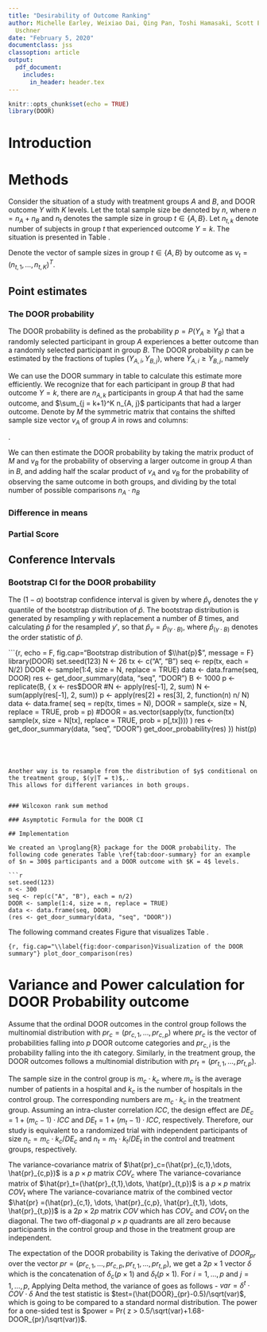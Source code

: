 ```yaml
---
title: "Desirability of Outcome Ranking"
author: Michelle Earley, Weixiao Dai, Qing Pan, Toshi Hamasaki, Scott Evans, Diane
  Uschner
date: "February 5, 2020"
documentclass: jss
classoption: article
output: 
  pdf_document:
    includes:
      in_header: header.tex
---
```


```r
knitr::opts_chunk$set(echo = TRUE)
library(DOOR)
```

# Introduction

# Methods
Consider the situation of a study with treatment groups $A$ and $B$, and DOOR outcome $Y$ with $K$ levels. 
Let the total sample size be denoted by $n$, where $n = n_A + n_B$ and $n_t$ denotes
the sample size in group $t \in \{A, B\}$. Let $n_{t,k}$ denote number of subjects in group $t$ that experienced outcome $Y = k$.
The situation is presented in Table \ref{tab:door-summary}.

\begin{table}[ht]
\centering
\begin{tabular}{ccc}
\toprule
Outcome & \multicolumn{2}{c}{Treamtent Group} \\
$Y = k$ & $A$ & $B$\\
\midrule
1 & $n_{A,1}$ & $n_{B,1}$\\
2 & $n_{A,2}$ & $n_{B,2}$\\
\vdots & \vdots & \vdots \\
$K$ & $n_{A,K}$ & $n_{B,K}$\\
\midrule
Total & $n_A$ & $n_B$\\
\bottomrule
\end{tabular}
\caption{DOOR summary table of sample sizes by DOOR outcome and treatment group.}
\label{tab:door-summary}
\end{table}

Denote the vector of sample sizes in group $t \in \{A, B\}$ by outcome as $v_t = (n_{t,1}, \dots, n_{t,K})^T$.

## Point estimates 

### The DOOR probability

The DOOR probability is defined as the probability $p = P(Y_A \geq Y_B)$ that a randomly selected participant
in group $A$ experiences a better outcome than a randomly selected participant in group $B$. The DOOR probability
$p$ can be estimated by the fractions of tuples $(Y_{A,i}, Y_{B,j})$, where $Y_{A,i} \geq Y_{B,j}$, namely

\begin{equation}
\hat{p} = \sum_{i = 1}^{n_A}\sum_{j = 1}^{n_B} \frac{1(Y_{A,i} \geq Y_{B,j})}{n_A\cdot n_B}.
\end{equation}

We can use the DOOR summary in table \ref{tab:door-summary} to calculate this estimate more efficiently. We recognize 
that for each participant in group $B$ that had outcome $Y = k$, there are $n_{A,k}$ participants in group $A$ that had 
the same outcome, and $\sum_{j = k+1}^K n_{A, j}$ participants that had a larger outcome. Denote by $M$ the symmetric matrix
that contains the shifted sample size vector $v_A$ of group $A$ in rows and columns:

\begin{equation}
M = 
\begin{pmatrix}
n_{A,2} & n_{A,3} & \dots & n_{A,K} & 0\\
n_{A,3} & n_{A,4} & \dots & 0 & 0\\
\vdots & \vdots  & \dots & \vdots  & \vdots \\
n_{A,K} & 0  & \dots & 0 & 0\\
0  & 0 & \dots & 0 & 0\\
\end{pmatrix}
\end{equation}.

We can then estimate the DOOR probability by taking the matrix product of $M$ and $v_B$ for the probability of observing a larger outcome in group $A$ than in $B$, and adding half the scalar product of $v_A$ and $v_B$ for the probability of observing the same outcome in both groups, and dividing by the total number of possible comparisons $n_A\cdot n_B$ 

\begin{equation}
\hat{p} = \frac{1}{n_A \cdot n_B}\cdot(1^{T} M v_B + \frac{1}{2} v_A^{T} v_B.)
\end{equation}

### Difference in means

### Partial Score


## Conference Intervals
  
### Bootstrap CI for the DOOR probability

The $(1-\alpha)$ bootstrap confidence interval is given by 
\begin{equation}
(1-\alpha)-CI = [\hat{p}_{\alpha/2}, \hat{p}_{1- \alpha/2}],
\end{equation}
where $\hat{p}_{\gamma}$ denotes the $\gamma$ quantile of the bootstrap distribution of $\hat{p}$. 
The bootstrap distribution is generated by resampling $y$ with replacement a number of $B$ times, 
and calculating $\hat{p}$ for the resampled $y'$, so that $\hat{p}_{\gamma} = \hat{p}_{(\gamma\cdot B)}$, 
where $\hat{p}_{(\gamma\cdot B)}$ denotes the order statistic of $\hat{p}$.

```{r, echo = F, fig.cap="Bootstrap distribution of $\\hat{p}$", message = F}
library(DOOR)
set.seed(123)
N <- 26
tx <- c("A", "B")
seq <- rep(tx, each = N/2)
DOOR <- sample(1:4, size = N, replace = TRUE)
data <- data.frame(seq, DOOR)
res <- get_door_summary(data, "seq", "DOOR")
B <- 1000
p <- replicate(B,
      {
        x <- res$DOOR
        #N <- apply(res[-1], 2, sum)
        N <- sum(apply(res[-1], 2, sum))
        p <- apply(res[2] + res[3], 2, function(n) n/ N)
        data <- data.frame(
          seq = rep(tx, times = N),
          DOOR = sample(x, size = N, replace = TRUE, prob = p)
          #DOOR = as.vector(sapply(tx, function(tx) sample(x, size = N[tx], replace = TRUE, prob = p[,tx])))
          )
        res <- get_door_summary(data, "seq", "DOOR")
        get_door_probability(res)
      })
hist(p)

```




Another way is to resample from the distribution of $y$ conditional on the treatment group, $(y|T = t)$,.
This allows for different variances in both groups.


### Wilcoxon rank sum method

### Asymptotic Formula for the DOOR CI

## Implementation

We created an \proglang{R} package for the DOOR probability. The following code generates Table \ref{tab:door-summary} for an example of $n = 300$ participants and a DOOR outcome with $K = 4$ levels.

```r
set.seed(123)
n <- 300
seq <- rep(c("A", "B"), each = n/2)
DOOR <- sample(1:4, size = n, replace = TRUE)
data <- data.frame(seq, DOOR)
(res <- get_door_summary(data, "seq", "DOOR"))
```

The following command creates Figure \ref{fig:door-comparison} that visualizes Table \ref{tab:door-summary}.

```{r, fig.cap="\\label{fig:door-comparison}Visualization of the DOOR summary"}
plot_door_comparison(res)
```


\newpage

\appendix

# Variance and Power calculation for DOOR Probability outcome


Assume that the ordinal DOOR outcomes in the control group follows the multinomial distribution with $pr_c=(pr_{c,1},\dots, pr_{c,p}$) where $pr_c$ is the vector of probabilities falling into $p$ DOOR outcome categories and $pr_{c,i}$ is the probability falling into the ith category. Similarly, in the treatment group, the DOOR outcomes follows a multinomial distribution with $pr_t=(pr_{t,1},\dots, pr_{t,p})$. 

The sample size in the control group is $m_c\cdot k_c$ where $m_c$ is the average number of patients in a hospital and $k_c$ is the number of hospitals in the control group. The corresponding numbers are $m_c\cdot k_c$ in the treatment group. Assuming an intra-cluster correlation $ICC$, the design effect are $DE_c = 1+(m_c-1)\cdot ICC$ and $DE_t = 1+(m_t-1)\cdot ICC$, respectively. Therefore, our study is equivalent to a randomized trial with independent participants of size $n_c=m_c\cdot k_c/DE_c$ and $n_t=m_t\cdot k_t/DE_t$ in the control and treatment groups, respectively. 

The variance-covariance matrix of $\hat{pr}_c=(\hat{pr}_{c,1},\dots, \hat{pr}_{c,p})$ is a $p\times p$ matrix $COV_c$ where 
\begin{align}
COV_c[i,j] &= - \frac{pr_{c,i} \cdot pr_{c,j}}{n_c} \text{ if } i \neq j \\ 
COV_c[i,i] &=  \frac{pr_{c,i} \cdot (1-pr_{c,i})}{n_c} \text{ for } i = 1, \dots, p.
\end{align}
The variance-covariance matrix of $\hat{pr}_t=(\hat{pr}_{t,1},\dots, \hat{pr}_{t,p})$ is a $p\times p$ matrix $COV_t$ where 
\begin{align}
COV_t[i,j] &= - \frac{pr_{t,i} \cdot pr_{t,j}}{n_t} \text{ if } i \neq j\\ 
COV_t[i,i] &=  \frac{pr_{t,i} \cdot (1-pr_{t,i})}{n_t} \text{ for } i = 1, \dots, p.
\end{align}
The variance-covariance matrix of the combined vector $\hat{pr} =(\hat{pr}_{c,1}, \dots, \hat{pr}_{c,p}, \hat{pr}_{t,1}, \dots, \hat{pr}_{t,p})$ is a $2p\times 2p$ matrix $COV$ which has $COV_c$ and $COV_t$ on the diagonal. The two off-diagonal $p\times p$ quadrants are all zero because participants in the control group and those in the treatment group are independent.

The expectation of the DOOR probability is
\begin{equation}
DOOR_{pr} = \sum_{i=1}^p \sum_{j=1}^p (pr_{c,i}\cdot pr_{t,j}\cdot I(i>j))+0.5 \cdot \sum_{i=1}^p pr_{c,i} \cdot pr_{t,i}.
\end{equation}
Taking the derivative of $DOOR_{pr}$ over the vector $pr=(pr_{c,1}, \dots, pr_{c,p}, pr_{t,1},\dots, pr_{t,p})$, we get a $2p\times 1$ vector $\delta$ which is the concatenation of $\delta_c (p\times 1)$ and $\delta_t (p\times 1)$. For $i=1,\dots,p$ and $j=1,\dots,p$,
\begin{align}
\delta_c[i] & = \sum_{j=1}^p (pr_{t,j}\cdot I(i>j))+0.5\cdot pr_{t,i}\\
\delta_t[j] & = \sum_{i=1}^p (pr_{c,i}\cdot I(i>j))+0.5\cdot pr_{c,j}.
\end{align}
Applying Delta method, the variance of 
\begin{equation}
\hat{DOOR}_{pr}=
\sum_{i=1}^p \sum_{j=1}^p (\hat{pr}_{c,i}\cdot \hat{pr}_{t,j}\cdot I(i>j)) + 
  0.5\cdot \sum_{i=1}^p \hat{pr}_{c,i}\cdot \hat{pr}_{t,i}
\end{equation}
goes as follows - $var = \delta^{t}\cdot COV\cdot \delta$
And the test statistic is 
$test=(\hat{DOOR}_{pr}-0.5)/\sqrt(var)$, 
which is going to be compared to a standard normal distribution. 
The power for a one-sided test is 
$power = Pr( z > 0.5/\sqrt(var)+1.68-DOOR_{pr}/\sqrt(var))$.




